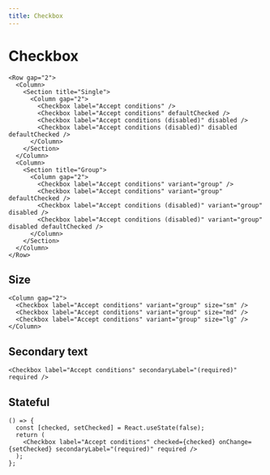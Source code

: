 ```yaml
---
title: Checkbox
---
```


# Checkbox

```tsx preview
<Row gap="2">
  <Column>
    <Section title="Single">
      <Column gap="2">
        <Checkbox label="Accept conditions" />
        <Checkbox label="Accept conditions" defaultChecked />
        <Checkbox label="Accept conditions (disabled)" disabled />
        <Checkbox label="Accept conditions (disabled)" disabled defaultChecked />
      </Column>
    </Section>
  </Column>
  <Column>
    <Section title="Group">
      <Column gap="2">
        <Checkbox label="Accept conditions" variant="group" />
        <Checkbox label="Accept conditions" variant="group" defaultChecked />
        <Checkbox label="Accept conditions (disabled)" variant="group" disabled />
        <Checkbox label="Accept conditions (disabled)" variant="group" disabled defaultChecked />
      </Column>
    </Section>
  </Column>
</Row>
```

## Size

```tsx preview
<Column gap="2">
  <Checkbox label="Accept conditions" variant="group" size="sm" />
  <Checkbox label="Accept conditions" variant="group" size="md" />
  <Checkbox label="Accept conditions" variant="group" size="lg" />
</Column>
```

## Secondary text

```tsx preview
<Checkbox label="Accept conditions" secondaryLabel="(required)" required />
```

## Stateful

```tsx preview
() => {
  const [checked, setChecked] = React.useState(false);
  return (
    <Checkbox label="Accept conditions" checked={checked} onChange={setChecked} secondaryLabel="(required)" required />
  );
};
```
